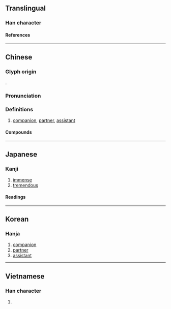 {{also|伙}}
{{character info}}
==Translingual==

===Han character===
{{Han char|rn=36|rad=夕|as=11|sn=14|four=67927|canj=WDNIN|ids=⿰果多}}

====References====
{{Han ref|kx=0247.220|dkj=05808|dj=0492.130|hdz=20865.080|uh=5925}}

----

==Chinese==
{{zh-forms|s=伙}}

===Glyph origin===
{{Han etym}}
{{Han compound|果|多|ls=psc|c1=p|c2=s}}.

===Pronunciation===
{{zh-pron
|m=huǒ,er=y
|ma=zh-huǒ.oga
|c=fo2
|h=pfs=
|j=hue2
|md=
|mn=ml:hóⁿ/qz:hér/tp,xm:hé/kh,zz:hóe
|mn_note=hóⁿ - literary; hér/hé/hóe - vernacular
|mn-t=huê2
|w=
|mc=y
|oc=y
|cat=n
}}

===Definitions===
{{zh-hanzi}}

# [[companion]], [[partner]], [[assistant]]

====Compounds====
{{zh-der|夥夠|合夥人|合夥|分夥|一夥|夥辦|幫夥|店夥|出水夥計|大夥大家夥兒|同夥|夥計|小夥計|入夥|攙夥|打夥|拆夥|成群結夥|搭夥|油夥兒|東夥|成群打夥|散夥|結夥|齊打夥兒|鬨夥|隱名合夥|鋪夥}}

----

==Japanese==

===Kanji===
{{ja-kanji|grade=|rs=夕11}}

# [[immense]]
# [[tremendous]]

====Readings====
{{ja-readings
|goon=わ
|kanon=か
|kun=おびただ-し.い
}}

----

==Korean==

===Hanja===
{{ko-hanja|hangeul=[[과]], [[해]]|rv=gwa, hae|mr=kwa, hae}}

# [[companion]]
# [[partner]]
# [[assistant]]

----

==Vietnamese==

===Han character===
{{vi-readings|rs=夕11|reading=[[loã]], [[hoả]], [[khỏa]]}}

# {{rfdef|vi|sort=夕11}}

{{cln|vi|Han tu}}